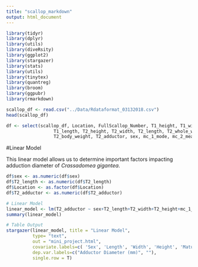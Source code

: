 ```yaml
---
title: "scallop_markdown"
output: html_document
---
```


```r
library(tidyr)
library(dplyr)
library(utils)
library(diveRsity)
library(ggplot2)
library(stargazer)
library(stats)
library(utils)
library(tinytex)
library(quantreg)
library(broom)
library(ggpubr)
library(rmarkdown)
```


```r
scallop_df <- read.csv("../Data/Rdataformat_03132018.csv")
head(scallop_df)

df <- select(scallop_df, Location, FullScallop_Number, T1_height, T1_width,
                  T1_length, T2_height, T2_width, T2_length, T2_whole_weight, 
                  T2_body_weight, T2_adductor, sex, mc_1_mode, mc_2_mean, mc_3_max, sex)

```

#Linear Model

This linear model allows us to determine important factors impacting adduction diameter of *Crassadomea gigantea*.

```r
df$sex <- as.numeric(df$sex)
df$T2_length <- as.numeric(df$T2_length)
df$Location <- as.factor(df$Location)
df$T2_adductor <- as.numeric(df$T2_adductor)

# Linear Model
linear_model <- lm(T2_adductor ~ sex+T2_length+T2_width+T2_height+mc_1_mode+Location, data = df)
summary(linear_model)
```

```r
# Table Output
stargazer(linear_model, title = "Linear Model",
          type= "text",
          out = "mini_project.html",
          covariate.labels=c( 'Sex', 'Length', 'Width', 'Height', 'Maturation Stage', 'Neah Bay', 'Totten Inlet'),
          dep.var.labels=c("Adductor Diameter (mm)", ""),
          single.row = T)
```

